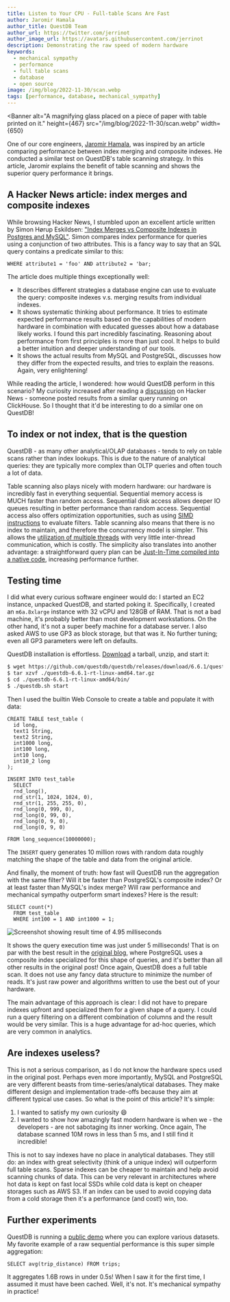 ```yaml
---
title: Listen to Your CPU - Full-table Scans Are Fast
author: Jaromir Hamala
author_title: QuestDB Team
author_url: https://twitter.com/jerrinot
author_image_url: https://avatars.githubusercontent.com/jerrinot
description: Demonstrating the raw speed of modern hardware
keywords:
  - mechanical sympathy
  - performance
  - full table scans
  - database
  - open source
image: /img/blog/2022-11-30/scan.webp
tags: [performance, database, mechanical_sympathy]
---
```



<Banner
  alt="A magnifying glass placed on a piece of paper with table printed on it."
  height={467}
  src="/img/blog/2022-11-30/scan.webp"
  width={650}
></Banner>

One of our core engineers, [Jaromir Hamala](https://twitter.com/jerrinot), was
inspired by an article comparing performance between index merging and composite
indexes. He conducted a similar test on QuestDB's table scanning strategy. In
this article, Jaromir explains the benefit of table scanning and shows the
superior query performance it brings.

<!-- truncate -->

## A Hacker News article: index merges and composite indexes

While browsing Hacker News, I stumbled upon an excellent article written by
Simon Hørup Eskildsen:
["Index Merges vs Composite Indexes in Postgres and MySQL"](https://sirupsen.com/index-merges).
Simon compares index performance for queries using a conjunction of two
attributes. This is a fancy way to say that an SQL query contains a predicate
similar to this:

```questdb-sql
WHERE attribute1 = 'foo' AND attribute2 = 'bar;
```

The article does multiple things exceptionally well:

- It describes different strategies a database engine can use to evaluate the
  query: composite indexes v.s. merging results from individual indexes.
- It shows systematic thinking about performance. It tries to estimate expected
  performance results based on the capabilities of modern hardware in
  combination with educated guesses about how a database likely works. I found
  this part incredibly fascinating. Reasoning about performance from first
  principles is more than just cool. It helps to build a better intuition and
  deeper understanding of our tools.
- It shows the actual results from MySQL and PostgreSQL, discusses how they
  differ from the expected results, and tries to explain the reasons. Again,
  very enlightening!

While reading the article, I wondered: how would QuestDB perform in this
scenario? My curiosity increased after reading a
[discussion](https://news.ycombinator.com/item?id=33765570) on Hacker News -
someone posted results from a similar query running on ClickHouse. So I thought
that it'd be interesting to do a similar one on QuestDB!

## To index or not index, that is the question

QuestDB - as many other analytical/OLAP databases - tends to rely on table scans
rather than index lookups. This is due to the nature of analytical queries: they
are typically more complex than OLTP queries and often touch a lot of data.

Table scanning also plays nicely with modern hardware: our hardware is
incredibly fast in everything sequential. Sequential memory access is MUCH
faster than random access. Sequential disk access allows deeper IO queues
resulting in better performance than random access. Sequential access also
offers optimization opportunities, such as using
[SIMD instructions](/blog/2020/04/02/using-simd-to-aggregate-billions-of-rows-per-second/)
to evaluate filters. Table scanning also means that there is no index to
maintain, and therefore the concurrency model is simpler. This allows the
[utilization of multiple threads](https://www.p99conf.io/session/building-efficient-multi-threaded-filters-for-faster-sql-queries/)
with very little inter-thread communication, which is costly. The simplicity
also translates into another advantage: a straightforward query plan can be
[Just-In-Time compiled into a native code](/blog/2022/01/12/jit-sql-compiler/),
increasing performance further.

## Testing time

I did what every curious software engineer would do: I started an EC2 instance,
unpacked QuestDB, and started poking it. Specifically, I created an
`m6a.8xlarge` instance with 32 vCPU and 128GB of RAM. That is not a bad machine,
it's probably better than most development workstations. On the other hand, it's
not a super beefy machine for a database server. I also asked AWS to use GP3 as
block storage, but that was it. No further tuning; even all GP3 parameters were
left on defaults.

QuestDB installation is effortless. [Download](https://questdb.io/get-questdb/)
a tarball, unzip, and start it:

```bash
$ wget https://github.com/questdb/questdb/releases/download/6.6.1/questdb-6.6.1-rt-linux-amd64.tar.gz
$ tar xzvf ./questdb-6.6.1-rt-linux-amd64.tar.gz
$ cd ./questdb-6.6.1-rt-linux-amd64/bin/
$ ./questdb.sh start
```

Then I used the builtin Web Console to create a table and populate it with data:

```questdb-sql
CREATE TABLE test_table (
  id long,
  text1 String,
  text2 String,
  int1000 long,
  int100 long,
  int10 long,
  int10_2 long
);

INSERT INTO test_table
  SELECT
  rnd_long(),
  rnd_str(1, 1024, 1024, 0),
  rnd_str(1, 255, 255, 0),
  rnd_long(0, 999, 0),
  rnd_long(0, 99, 0),
  rnd_long(0, 9, 0),
  rnd_long(0, 9, 0)

FROM long_sequence(10000000);
```

The `INSERT` query generates 10 million rows with random data roughly matching
the shape of the table and data from the original article.

And finally, the moment of truth: how fast will QuestDB run the aggregation with
the same filter? Will it be faster than PostgreSQL's composite index? Or at
least faster than MySQL's index merge? Will raw performance and mechanical
sympathy outperform smart indexes? Here is the result:

```questdb-sql
SELECT count(*)
  FROM test_table
  WHERE int100 = 1 AND int1000 = 1;
```

![Screenshot showing result time of 4.95 milliseconds](/img/blog/2022-11-30/result.webp)

It shows the query execution time was just under 5 milliseconds! That is on par
with the best result in the [original blog](https://sirupsen.com/index-merges),
where PostgreSQL uses a composite index specialized for this shape of queries,
and it's better than all other results in the original post! Once again, QuestDB
does a full table scan. It does not use any fancy data structure to minimize the
number of reads. It's just raw power and algorithms written to use the best out
of your hardware.

The main advantage of this approach is clear: I did not have to prepare indexes
upfront and specialized them for a given shape of a query. I could run a query
filtering on a different combination of columns and the result would be very
similar. This is a huge advantage for ad-hoc queries, which are very common in
analytics.

## Are indexes useless?

This is not a serious comparison, as I do not know the hardware specs used in
the original post. Perhaps even more importantly, MySQL and PostgreSQL are very
different beasts from time-series/analytical databases. They make different
design and implementation trade-offs because they aim at different typical use
cases. So what is the point of this article? It's simple:

1. I wanted to satisfy my own curiosity :smile:
2. I wanted to show how amazingly fast modern hardware is when we - the
   developers - are not sabotaging its inner working. Once again, The database
   scanned 10M rows in less than 5 ms, and I still find it incredible!

This is not to say indexes have no place in analytical databases. They still do:
an index with great selectivity (think of a unique index) will outperform full
table scans. Sparse indexes can be cheaper to maintain and help avoid scanning
chunks of data. This can be very relevant in architectures where hot data is
kept on fast local SSDs while cold data is kept on cheaper storages such as AWS
S3. If an index can be used to avoid copying data from a cold storage then it's
a performance (and cost!) win, too.

## Further experiments

QuestDB is running a [public demo](https://demo.questdb.io/) where you can
explore various datasets. My favorite example of a raw sequential performance is
this super simple aggregation:

```questdb-sql
SELECT avg(trip_distance) FROM trips;
```

It aggregates 1.6B rows in under 0.5s! When I saw it for the first time, I
assumed it must have been cached. Well, it's not. It's mechanical sympathy in
practice!
